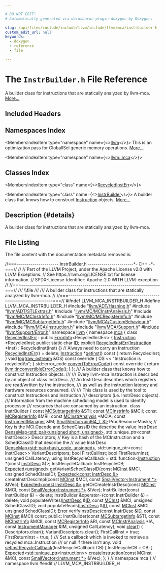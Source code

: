 ```yaml
---

# DO NOT EDIT!
# Automatically generated via docusaurus-plugin-doxygen by Doxygen.

slug: /api/files/include/include/llvm/include/llvm/mca/instrbuilder-h
custom_edit_url: null
keywords:
  - doxygen
  - reference
  - file

---
```





# The `InstrBuilder.h` File Reference

<DoxygenPage pluginConfig={pluginConfig}>

A builder class for instructions that are statically analyzed by llvm-mca. <a href="#details">More...</a>

## Included Headers

<IncludesList>
<IncludesListItem
  filePath="llvm/ADT/Hashing.h"
  permalink="/docs/api/files/include/include/llvm/include/llvm/adt/hashing-h"
  isLocal="true" />
<IncludesListItem
  filePath="llvm/ADT/STLExtras.h"
  permalink="/docs/api/files/include/include/llvm/include/llvm/adt/stlextras-h"
  isLocal="true" />
<IncludesListItem
  filePath="llvm/MC/MCInstrAnalysis.h"
  permalink="/docs/api/files/include/include/llvm/include/llvm/mc/mcinstranalysis-h"
  isLocal="true" />
<IncludesListItem
  filePath="llvm/MC/MCInstrInfo.h"
  permalink="/docs/api/files/include/include/llvm/include/llvm/mc/mcinstrinfo-h"
  isLocal="true" />
<IncludesListItem
  filePath="llvm/MC/MCRegisterInfo.h"
  permalink="/docs/api/files/include/include/llvm/include/llvm/mc/mcregisterinfo-h"
  isLocal="true" />
<IncludesListItem
  filePath="llvm/MC/MCSubtargetInfo.h"
  permalink="/docs/api/files/include/include/llvm/include/llvm/mc/mcsubtargetinfo-h"
  isLocal="true" />
<IncludesListItem
  filePath="llvm/MCA/CustomBehaviour.h"
  permalink="/docs/api/files/include/include/llvm/include/llvm/mca/custombehaviour-h"
  isLocal="true" />
<IncludesListItem
  filePath="llvm/MCA/Instruction.h"
  permalink="/docs/api/files/include/include/llvm/include/llvm/mca/instruction-h"
  isLocal="true" />
<IncludesListItem
  filePath="llvm/MCA/Support.h"
  permalink="/docs/api/files/include/include/llvm/include/llvm/mca/support-h"
  isLocal="true" />
<IncludesListItem
  filePath="llvm/Support/Error.h"
  permalink="/docs/api/files/include/include/llvm/include/llvm/support/error-h"
  isLocal="true" />
</IncludesList>

## Namespaces Index

<MembersIndex>

<MembersIndexItem
  type="namespace"
  name={<><a href="/docs/api/namespaces/llvm">llvm</a></>}>
This is an optimization pass for GlobalISel generic memory operations. <a href="/docs/api/namespaces/llvm/#details">More...</a>
</MembersIndexItem>

<MembersIndexItem
  type="namespace"
  name={<><a href="/docs/api/namespaces/llvm/mca">llvm::mca</a></>}>
</MembersIndexItem>

</MembersIndex>

## Classes Index

<MembersIndex>

<MembersIndexItem
  type="class"
  name={<><a href="/docs/api/classes/llvm/mca/recycledinsterr">RecycledInstErr</a></>}>
</MembersIndexItem>

<MembersIndexItem
  type="class"
  name={<><a href="/docs/api/classes/llvm/mca/instrbuilder">InstrBuilder</a></>}>
A builder class that knows how to construct <a href="/docs/api/classes/llvm/mca/instruction">Instruction</a> objects. <a href="/docs/api/classes/llvm/mca/instrbuilder/#details">More...</a>
</MembersIndexItem>

</MembersIndex>

## Description {#details}

A builder class for instructions that are statically analyzed by llvm-mca.

## File Listing

The file content with the documentation metadata removed is:

<ProgramListing>

<Link id="l00001" /><CodeLine lineNumber="1"><span class="doxyHighlightComment">//===--------------------- InstrBuilder.h -----------------------&#42;- C++ -&#42;-===//</span></CodeLine>
<Link id="l00002" /><CodeLine lineNumber="2"><span class="doxyHighlightComment">//</span></CodeLine>
<Link id="l00003" /><CodeLine lineNumber="3"><span class="doxyHighlightComment">// Part of the LLVM Project, under the Apache License v2.0 with LLVM Exceptions.</span></CodeLine>
<Link id="l00004" /><CodeLine lineNumber="4"><span class="doxyHighlightComment">// See https://llvm.org/LICENSE.txt for license information.</span></CodeLine>
<Link id="l00005" /><CodeLine lineNumber="5"><span class="doxyHighlightComment">// SPDX-License-Identifier: Apache-2.0 WITH LLVM-exception</span></CodeLine>
<Link id="l00006" /><CodeLine lineNumber="6"><span class="doxyHighlightComment">//</span></CodeLine>
<Link id="l00007" /><CodeLine lineNumber="7"><span class="doxyHighlightComment">//===----------------------------------------------------------------------===//</span></CodeLine>
<Link id="l00008" /><CodeLine lineNumber="8"><span class="doxyHighlightComment">/// \\file</span></CodeLine>
<Link id="l00009" /><CodeLine lineNumber="9"><span class="doxyHighlightComment">///</span></CodeLine>
<Link id="l00010" /><CodeLine lineNumber="10"><span class="doxyHighlightComment">/// A builder class for instructions that are statically analyzed by llvm-mca.</span></CodeLine>
<Link id="l00011" /><CodeLine lineNumber="11"><span class="doxyHighlightComment">//</span></CodeLine>
<Link id="l00012" /><CodeLine lineNumber="12"><span class="doxyHighlightComment">//===----------------------------------------------------------------------===//</span></CodeLine>
<Link id="l00013" /><CodeLine lineNumber="13"></CodeLine>
<Link id="l00014" /><CodeLine lineNumber="14"><span class="doxyHighlightPreprocessor">#ifndef LLVM&#95;MCA&#95;INSTRBUILDER&#95;H</span></CodeLine>
<Link id="l00015" /><CodeLine lineNumber="15"><span class="doxyHighlightPreprocessor">#define LLVM&#95;MCA&#95;INSTRBUILDER&#95;H</span></CodeLine>
<Link id="l00016" /><CodeLine lineNumber="16"></CodeLine>
<Link id="l00017" /><CodeLine lineNumber="17"><span class="doxyHighlightPreprocessor">#include &quot;<a href="/docs/api/files/include/include/llvm/include/llvm/adt/hashing-h">llvm/ADT/Hashing.h</a>&quot;</span></CodeLine>
<Link id="l00018" /><CodeLine lineNumber="18"><span class="doxyHighlightPreprocessor">#include &quot;<a href="/docs/api/files/include/include/llvm/include/llvm/adt/stlextras-h">llvm/ADT/STLExtras.h</a>&quot;</span></CodeLine>
<Link id="l00019" /><CodeLine lineNumber="19"><span class="doxyHighlightPreprocessor">#include &quot;<a href="/docs/api/files/include/include/llvm/include/llvm/mc/mcinstranalysis-h">llvm/MC/MCInstrAnalysis.h</a>&quot;</span></CodeLine>
<Link id="l00020" /><CodeLine lineNumber="20"><span class="doxyHighlightPreprocessor">#include &quot;<a href="/docs/api/files/include/include/llvm/include/llvm/mc/mcinstrinfo-h">llvm/MC/MCInstrInfo.h</a>&quot;</span></CodeLine>
<Link id="l00021" /><CodeLine lineNumber="21"><span class="doxyHighlightPreprocessor">#include &quot;<a href="/docs/api/files/include/include/llvm/include/llvm/mc/mcregisterinfo-h">llvm/MC/MCRegisterInfo.h</a>&quot;</span></CodeLine>
<Link id="l00022" /><CodeLine lineNumber="22"><span class="doxyHighlightPreprocessor">#include &quot;<a href="/docs/api/files/include/include/llvm/include/llvm/mc/mcsubtargetinfo-h">llvm/MC/MCSubtargetInfo.h</a>&quot;</span></CodeLine>
<Link id="l00023" /><CodeLine lineNumber="23"><span class="doxyHighlightPreprocessor">#include &quot;<a href="/docs/api/files/include/include/llvm/include/llvm/mca/custombehaviour-h">llvm/MCA/CustomBehaviour.h</a>&quot;</span></CodeLine>
<Link id="l00024" /><CodeLine lineNumber="24"><span class="doxyHighlightPreprocessor">#include &quot;<a href="/docs/api/files/include/include/llvm/include/llvm/mca/instruction-h">llvm/MCA/Instruction.h</a>&quot;</span></CodeLine>
<Link id="l00025" /><CodeLine lineNumber="25"><span class="doxyHighlightPreprocessor">#include &quot;<a href="/docs/api/files/include/include/llvm/include/llvm/mca/support-h">llvm/MCA/Support.h</a>&quot;</span></CodeLine>
<Link id="l00026" /><CodeLine lineNumber="26"><span class="doxyHighlightPreprocessor">#include &quot;<a href="/docs/api/files/include/include/llvm/include/llvm/support/error-h">llvm/Support/Error.h</a>&quot;</span></CodeLine>
<Link id="l00027" /><CodeLine lineNumber="27"></CodeLine>
<Link id="l00028" /><CodeLine lineNumber="28"><span class="doxyHighlightKeyword">namespace </span><span class="doxyHighlight"><a href="/docs/api/namespaces/llvm">llvm</a> &#123;</span></CodeLine>
<Link id="l00029" /><CodeLine lineNumber="29"><span class="doxyHighlightKeyword">namespace </span><span class="doxyHighlight"><a href="/docs/api/namespaces/llvm/mca">mca</a> &#123;</span></CodeLine>
<Link id="l00030" /><CodeLine lineNumber="30"></CodeLine>
<Link id="l00031" /><CodeLine lineNumber="31" lineLink="/docs/api/classes/llvm/mca/recycledinsterr"><span class="doxyHighlightKeyword">class </span><span class="doxyHighlight"><a href="/docs/api/classes/llvm/mca/recycledinsterr/#a416a7f2cda238dbe9d2407abd5de2224">RecycledInstErr</a> : </span><span class="doxyHighlightKeyword">public</span><span class="doxyHighlight"> <a href="/docs/api/classes/llvm/errorinfo">ErrorInfo</a>&lt;RecycledInstErr&gt; &#123;</span></CodeLine>
<Link id="l00032" /><CodeLine lineNumber="32"><span class="doxyHighlight">  <a href="/docs/api/classes/llvm/mca/instruction">Instruction</a> &#42;RecycledInst;</span></CodeLine>
<Link id="l00033" /><CodeLine lineNumber="33"></CodeLine>
<Link id="l00034" /><CodeLine lineNumber="34"><span class="doxyHighlightKeyword">public</span><span class="doxyHighlight">:</span></CodeLine>
<Link id="l00035" /><CodeLine lineNumber="35" lineLink="/docs/api/classes/llvm/mca/recycledinsterr/#a906294eea15ebf3ba3e1f78e629718e4"><span class="doxyHighlight">  </span><span class="doxyHighlightKeyword">static</span><span class="doxyHighlight"> </span><span class="doxyHighlightKeywordType">char</span><span class="doxyHighlight"> <a href="/docs/api/classes/llvm/mca/recycledinsterr/#a906294eea15ebf3ba3e1f78e629718e4">ID</a>;</span></CodeLine>
<Link id="l00036" /><CodeLine lineNumber="36"></CodeLine>
<Link id="l00037" /><CodeLine lineNumber="37" lineLink="/docs/api/classes/llvm/mca/recycledinsterr/#a416a7f2cda238dbe9d2407abd5de2224"><span class="doxyHighlight">  </span><span class="doxyHighlightKeyword">explicit</span><span class="doxyHighlight"> <a href="/docs/api/classes/llvm/mca/recycledinsterr/#a416a7f2cda238dbe9d2407abd5de2224">RecycledInstErr</a>(<a href="/docs/api/classes/llvm/mca/instruction">Instruction</a> &#42;Inst) : RecycledInst(Inst) &#123;&#125;</span></CodeLine>
<Link id="l00038" /><CodeLine lineNumber="38"><span class="doxyHighlight">  </span><span class="doxyHighlightComment">// Always need to carry an Instruction</span></CodeLine>
<Link id="l00039" /><CodeLine lineNumber="39" lineLink="/docs/api/classes/llvm/mca/recycledinsterr/#a0cacf1eb4ad945602456a6ace3951992"><span class="doxyHighlight">  <a href="/docs/api/classes/llvm/mca/recycledinsterr/#a0cacf1eb4ad945602456a6ace3951992">RecycledInstErr</a>() = </span><span class="doxyHighlightKeyword">delete</span><span class="doxyHighlight">;</span></CodeLine>
<Link id="l00040" /><CodeLine lineNumber="40"></CodeLine>
<Link id="l00041" /><CodeLine lineNumber="41" lineLink="/docs/api/classes/llvm/mca/recycledinsterr/#a3781a5264f7edc9af0af24af51971703"><span class="doxyHighlight">  <a href="/docs/api/classes/llvm/mca/instruction">Instruction</a> &#42;<a href="/docs/api/classes/llvm/mca/recycledinsterr/#a3781a5264f7edc9af0af24af51971703">getInst</a>()</span><span class="doxyHighlightKeyword"> const </span><span class="doxyHighlight">&#123; </span><span class="doxyHighlightKeywordFlow">return</span><span class="doxyHighlight"> RecycledInst; &#125;</span></CodeLine>
<Link id="l00042" /><CodeLine lineNumber="42"></CodeLine>
<Link id="l00043" /><CodeLine lineNumber="43" lineLink="/docs/api/classes/llvm/mca/recycledinsterr/#a2ab007e2326ac07bc6f69d893e2cd254"><span class="doxyHighlight">  </span><span class="doxyHighlightKeywordType">void</span><span class="doxyHighlight"> <a href="/docs/api/classes/llvm/mca/recycledinsterr/#a2ab007e2326ac07bc6f69d893e2cd254">log</a>(<a href="/docs/api/classes/llvm/raw-ostream">raw&#95;ostream</a> &amp;OS)</span><span class="doxyHighlightKeyword"> const override </span><span class="doxyHighlight">&#123;</span></CodeLine>
<Link id="l00044" /><CodeLine lineNumber="44"><span class="doxyHighlight">    OS &lt;&lt; </span><span class="doxyHighlightStringLiteral">&quot;Instruction is recycled\\n&quot;</span><span class="doxyHighlight">;</span></CodeLine>
<Link id="l00045" /><CodeLine lineNumber="45"><span class="doxyHighlight">  &#125;</span></CodeLine>
<Link id="l00046" /><CodeLine lineNumber="46"></CodeLine>
<Link id="l00047" /><CodeLine lineNumber="47" lineLink="/docs/api/classes/llvm/mca/recycledinsterr/#a627be2e6ba695ab8265fe1ed0bd61f63"><span class="doxyHighlight">  std::error&#95;code <a href="/docs/api/classes/llvm/mca/recycledinsterr/#a627be2e6ba695ab8265fe1ed0bd61f63">convertToErrorCode</a>()</span><span class="doxyHighlightKeyword"> const override </span><span class="doxyHighlight">&#123;</span></CodeLine>
<Link id="l00048" /><CodeLine lineNumber="48"><span class="doxyHighlight">    </span><span class="doxyHighlightKeywordFlow">return</span><span class="doxyHighlight"> <a href="/docs/api/namespaces/llvm/#a2b43c21951d0948b34bcf7019949032d">llvm::inconvertibleErrorCode</a>();</span></CodeLine>
<Link id="l00049" /><CodeLine lineNumber="49"><span class="doxyHighlight">  &#125;</span></CodeLine>
<Link id="l00050" /><CodeLine lineNumber="50"><span class="doxyHighlight">&#125;;</span></CodeLine>
<Link id="l00051" /><CodeLine lineNumber="51"></CodeLine>
<Link id="l00052" /><CodeLine lineNumber="52"><span class="doxyHighlightComment">/// A builder class that knows how to construct Instruction objects.</span></CodeLine>
<Link id="l00053" /><CodeLine lineNumber="53"><span class="doxyHighlightComment">///</span></CodeLine>
<Link id="l00054" /><CodeLine lineNumber="54"><span class="doxyHighlightComment">/// Every llvm-mca Instruction is described by an object of class InstrDesc.</span></CodeLine>
<Link id="l00055" /><CodeLine lineNumber="55"><span class="doxyHighlightComment">/// An InstrDesc describes which registers are read/written by the instruction,</span></CodeLine>
<Link id="l00056" /><CodeLine lineNumber="56"><span class="doxyHighlightComment">/// as well as the instruction latency and hardware resources consumed.</span></CodeLine>
<Link id="l00057" /><CodeLine lineNumber="57"><span class="doxyHighlightComment">///</span></CodeLine>
<Link id="l00058" /><CodeLine lineNumber="58"><span class="doxyHighlightComment">/// This class is used by the tool to construct Instructions and instruction</span></CodeLine>
<Link id="l00059" /><CodeLine lineNumber="59"><span class="doxyHighlightComment">/// descriptors (i.e. InstrDesc objects).</span></CodeLine>
<Link id="l00060" /><CodeLine lineNumber="60"><span class="doxyHighlightComment">/// Information from the machine scheduling model is used to identify processor</span></CodeLine>
<Link id="l00061" /><CodeLine lineNumber="61"><span class="doxyHighlightComment">/// resources that are consumed by an instruction.</span></CodeLine>
<Link id="l00062" /><CodeLine lineNumber="62" lineLink="/docs/api/classes/llvm/mca/instrbuilder"><span class="doxyHighlightKeyword">class </span><span class="doxyHighlight">InstrBuilder &#123;</span></CodeLine>
<Link id="l00063" /><CodeLine lineNumber="63"><span class="doxyHighlight">  </span><span class="doxyHighlightKeyword">const</span><span class="doxyHighlight"> <a href="/docs/api/classes/llvm/mcsubtargetinfo">MCSubtargetInfo</a> &amp;STI;</span></CodeLine>
<Link id="l00064" /><CodeLine lineNumber="64"><span class="doxyHighlight">  </span><span class="doxyHighlightKeyword">const</span><span class="doxyHighlight"> <a href="/docs/api/classes/llvm/mcinstrinfo">MCInstrInfo</a> &amp;MCII;</span></CodeLine>
<Link id="l00065" /><CodeLine lineNumber="65"><span class="doxyHighlight">  </span><span class="doxyHighlightKeyword">const</span><span class="doxyHighlight"> <a href="/docs/api/classes/llvm/mcregisterinfo">MCRegisterInfo</a> &amp;MRI;</span></CodeLine>
<Link id="l00066" /><CodeLine lineNumber="66"><span class="doxyHighlight">  </span><span class="doxyHighlightKeyword">const</span><span class="doxyHighlight"> <a href="/docs/api/classes/llvm/mcinstranalysis">MCInstrAnalysis</a> &#42;MCIA;</span></CodeLine>
<Link id="l00067" /><CodeLine lineNumber="67"><span class="doxyHighlight">  </span><span class="doxyHighlightKeyword">const</span><span class="doxyHighlight"> <a href="/docs/api/classes/llvm/mca/instrumentmanager">InstrumentManager</a> &amp;IM;</span></CodeLine>
<Link id="l00068" /><CodeLine lineNumber="68"><span class="doxyHighlight">  <a href="/docs/api/classes/llvm/smallvector">SmallVector&lt;uint64&#95;t, 8&gt;</a> ProcResourceMasks;</span></CodeLine>
<Link id="l00069" /><CodeLine lineNumber="69"></CodeLine>
<Link id="l00070" /><CodeLine lineNumber="70"><span class="doxyHighlight">  </span><span class="doxyHighlightComment">// Key is the MCI.Opcode and SchedClassID the describe the value InstrDesc</span></CodeLine>
<Link id="l00071" /><CodeLine lineNumber="71"><span class="doxyHighlight">  <a href="/docs/api/classes/llvm/densemap">DenseMap&lt;std::pair&lt;unsigned short, unsigned&gt;</a>,</span></CodeLine>
<Link id="l00072" /><CodeLine lineNumber="72"><span class="doxyHighlight">           std::unique&#95;ptr&lt;const InstrDesc&gt;&gt;</span></CodeLine>
<Link id="l00073" /><CodeLine lineNumber="73"><span class="doxyHighlight">      Descriptors;</span></CodeLine>
<Link id="l00074" /><CodeLine lineNumber="74"></CodeLine>
<Link id="l00075" /><CodeLine lineNumber="75"><span class="doxyHighlight">  </span><span class="doxyHighlightComment">// Key is a hash of the MCInstruction and a SchedClassID that describe the</span></CodeLine>
<Link id="l00076" /><CodeLine lineNumber="76"><span class="doxyHighlight">  </span><span class="doxyHighlightComment">// value InstrDesc</span></CodeLine>
<Link id="l00077" /><CodeLine lineNumber="77"><span class="doxyHighlight">  <a href="/docs/api/classes/llvm/densemap">DenseMap&lt;std::pair&lt;hash&#95;code, unsigned&gt;</a>, std::unique&#95;ptr&lt;const InstrDesc&gt;&gt;</span></CodeLine>
<Link id="l00078" /><CodeLine lineNumber="78"><span class="doxyHighlight">      VariantDescriptors;</span></CodeLine>
<Link id="l00079" /><CodeLine lineNumber="79"></CodeLine>
<Link id="l00080" /><CodeLine lineNumber="80"><span class="doxyHighlight">  </span><span class="doxyHighlightKeywordType">bool</span><span class="doxyHighlight"> FirstCallInst;</span></CodeLine>
<Link id="l00081" /><CodeLine lineNumber="81"><span class="doxyHighlight">  </span><span class="doxyHighlightKeywordType">bool</span><span class="doxyHighlight"> FirstReturnInst;</span></CodeLine>
<Link id="l00082" /><CodeLine lineNumber="82"><span class="doxyHighlight">  </span><span class="doxyHighlightKeywordType">unsigned</span><span class="doxyHighlight"> CallLatency;</span></CodeLine>
<Link id="l00083" /><CodeLine lineNumber="83"></CodeLine>
<Link id="l00084" /><CodeLine lineNumber="84"><span class="doxyHighlight">  </span><span class="doxyHighlightKeyword">using </span><span class="doxyHighlight">InstRecycleCallback = std::function&lt;<a href="/docs/api/classes/llvm/mca/instruction">Instruction</a> &#42;(</span><span class="doxyHighlightKeyword">const</span><span class="doxyHighlight"> <a href="/docs/api/structs/llvm/mca/instrdesc">InstrDesc</a> &amp;)&gt;;</span></CodeLine>
<Link id="l00085" /><CodeLine lineNumber="85"><span class="doxyHighlight">  InstRecycleCallback InstRecycleCB;</span></CodeLine>
<Link id="l00086" /><CodeLine lineNumber="86"></CodeLine>
<Link id="l00087" /><CodeLine lineNumber="87"><span class="doxyHighlight">  <a href="/docs/api/classes/llvm/expected">Expected&lt;unsigned&gt;</a> getVariantSchedClassID(</span><span class="doxyHighlightKeyword">const</span><span class="doxyHighlight"> <a href="/docs/api/classes/llvm/mcinst">MCInst</a> &amp;MCI, </span><span class="doxyHighlightKeywordType">unsigned</span><span class="doxyHighlight"> SchedClassID);</span></CodeLine>
<Link id="l00088" /><CodeLine lineNumber="88"><span class="doxyHighlight">  <a href="/docs/api/classes/llvm/expected">Expected&lt;const InstrDesc &amp;&gt;</a></span></CodeLine>
<Link id="l00089" /><CodeLine lineNumber="89"><span class="doxyHighlight">  createInstrDescImpl(</span><span class="doxyHighlightKeyword">const</span><span class="doxyHighlight"> <a href="/docs/api/classes/llvm/mcinst">MCInst</a> &amp;MCI, </span><span class="doxyHighlightKeyword">const</span><span class="doxyHighlight"> <a href="/docs/api/classes/llvm/smallvector">SmallVector&lt;Instrument &#42;&gt;</a> &amp;IVec);</span></CodeLine>
<Link id="l00090" /><CodeLine lineNumber="90"><span class="doxyHighlight">  <a href="/docs/api/classes/llvm/expected">Expected&lt;const InstrDesc &amp;&gt;</a></span></CodeLine>
<Link id="l00091" /><CodeLine lineNumber="91"><span class="doxyHighlight">  getOrCreateInstrDesc(</span><span class="doxyHighlightKeyword">const</span><span class="doxyHighlight"> <a href="/docs/api/classes/llvm/mcinst">MCInst</a> &amp;MCI,</span></CodeLine>
<Link id="l00092" /><CodeLine lineNumber="92"><span class="doxyHighlight">                       </span><span class="doxyHighlightKeyword">const</span><span class="doxyHighlight"> <a href="/docs/api/classes/llvm/smallvector">SmallVector&lt;Instrument &#42;&gt;</a> &amp;IVec);</span></CodeLine>
<Link id="l00093" /><CodeLine lineNumber="93"></CodeLine>
<Link id="l00094" /><CodeLine lineNumber="94"><span class="doxyHighlight">  InstrBuilder(</span><span class="doxyHighlightKeyword">const</span><span class="doxyHighlight"> InstrBuilder &amp;) = </span><span class="doxyHighlightKeyword">delete</span><span class="doxyHighlight">;</span></CodeLine>
<Link id="l00095" /><CodeLine lineNumber="95"><span class="doxyHighlight">  InstrBuilder &amp;operator=(</span><span class="doxyHighlightKeyword">const</span><span class="doxyHighlight"> InstrBuilder &amp;) = </span><span class="doxyHighlightKeyword">delete</span><span class="doxyHighlight">;</span></CodeLine>
<Link id="l00096" /><CodeLine lineNumber="96"></CodeLine>
<Link id="l00097" /><CodeLine lineNumber="97"><span class="doxyHighlight">  </span><span class="doxyHighlightKeywordType">void</span><span class="doxyHighlight"> populateWrites(<a href="/docs/api/structs/llvm/mca/instrdesc">InstrDesc</a> &amp;<a href="/docs/api/namespaces/llvm/mca/#a44427ff63cc2c81606a3f0175ac2b756">ID</a>, </span><span class="doxyHighlightKeyword">const</span><span class="doxyHighlight"> <a href="/docs/api/classes/llvm/mcinst">MCInst</a> &amp;MCI, </span><span class="doxyHighlightKeywordType">unsigned</span><span class="doxyHighlight"> SchedClassID);</span></CodeLine>
<Link id="l00098" /><CodeLine lineNumber="98"><span class="doxyHighlight">  </span><span class="doxyHighlightKeywordType">void</span><span class="doxyHighlight"> populateReads(<a href="/docs/api/structs/llvm/mca/instrdesc">InstrDesc</a> &amp;<a href="/docs/api/namespaces/llvm/mca/#a44427ff63cc2c81606a3f0175ac2b756">ID</a>, </span><span class="doxyHighlightKeyword">const</span><span class="doxyHighlight"> <a href="/docs/api/classes/llvm/mcinst">MCInst</a> &amp;MCI, </span><span class="doxyHighlightKeywordType">unsigned</span><span class="doxyHighlight"> SchedClassID);</span></CodeLine>
<Link id="l00099" /><CodeLine lineNumber="99"><span class="doxyHighlight">  <a href="/docs/api/classes/llvm/error">Error</a> verifyInstrDesc(</span><span class="doxyHighlightKeyword">const</span><span class="doxyHighlight"> <a href="/docs/api/structs/llvm/mca/instrdesc">InstrDesc</a> &amp;<a href="/docs/api/namespaces/llvm/mca/#a44427ff63cc2c81606a3f0175ac2b756">ID</a>, </span><span class="doxyHighlightKeyword">const</span><span class="doxyHighlight"> <a href="/docs/api/classes/llvm/mcinst">MCInst</a> &amp;MCI) </span><span class="doxyHighlightKeyword">const</span><span class="doxyHighlight">;</span></CodeLine>
<Link id="l00100" /><CodeLine lineNumber="100"></CodeLine>
<Link id="l00101" /><CodeLine lineNumber="101"><span class="doxyHighlightKeyword">public</span><span class="doxyHighlight">:</span></CodeLine>
<Link id="l00102" /><CodeLine lineNumber="102"><span class="doxyHighlight">  InstrBuilder(</span><span class="doxyHighlightKeyword">const</span><span class="doxyHighlight"> <a href="/docs/api/classes/llvm/mcsubtargetinfo">MCSubtargetInfo</a> &amp;STI, </span><span class="doxyHighlightKeyword">const</span><span class="doxyHighlight"> <a href="/docs/api/classes/llvm/mcinstrinfo">MCInstrInfo</a> &amp;MCII,</span></CodeLine>
<Link id="l00103" /><CodeLine lineNumber="103"><span class="doxyHighlight">               </span><span class="doxyHighlightKeyword">const</span><span class="doxyHighlight"> <a href="/docs/api/classes/llvm/mcregisterinfo">MCRegisterInfo</a> &amp;RI, </span><span class="doxyHighlightKeyword">const</span><span class="doxyHighlight"> <a href="/docs/api/classes/llvm/mcinstranalysis">MCInstrAnalysis</a> &#42;IA,</span></CodeLine>
<Link id="l00104" /><CodeLine lineNumber="104"><span class="doxyHighlight">               </span><span class="doxyHighlightKeyword">const</span><span class="doxyHighlight"> <a href="/docs/api/classes/llvm/mca/instrumentmanager">InstrumentManager</a> &amp;IM, </span><span class="doxyHighlightKeywordType">unsigned</span><span class="doxyHighlight"> CallLatency);</span></CodeLine>
<Link id="l00105" /><CodeLine lineNumber="105"></CodeLine>
<Link id="l00106" /><CodeLine lineNumber="106" lineLink="/docs/api/classes/llvm/mca/instrbuilder/#ac0e30913882c754ac8e1c35fa4fb7e9a"><span class="doxyHighlight">  </span><span class="doxyHighlightKeywordType">void</span><span class="doxyHighlight"> <a href="/docs/api/classes/llvm/mca/instrbuilder/#ac0e30913882c754ac8e1c35fa4fb7e9a">clear</a>() &#123;</span></CodeLine>
<Link id="l00107" /><CodeLine lineNumber="107"><span class="doxyHighlight">    Descriptors.clear();</span></CodeLine>
<Link id="l00108" /><CodeLine lineNumber="108"><span class="doxyHighlight">    VariantDescriptors.clear();</span></CodeLine>
<Link id="l00109" /><CodeLine lineNumber="109"><span class="doxyHighlight">    FirstCallInst = </span><span class="doxyHighlightKeyword">true</span><span class="doxyHighlight">;</span></CodeLine>
<Link id="l00110" /><CodeLine lineNumber="110"><span class="doxyHighlight">    FirstReturnInst = </span><span class="doxyHighlightKeyword">true</span><span class="doxyHighlight">;</span></CodeLine>
<Link id="l00111" /><CodeLine lineNumber="111"><span class="doxyHighlight">  &#125;</span></CodeLine>
<Link id="l00112" /><CodeLine lineNumber="112"></CodeLine>
<Link id="l00113" /><CodeLine lineNumber="113"><span class="doxyHighlightComment">  /// Set a callback which is invoked to retrieve a recycled mca::Instruction</span></CodeLine>
<Link id="l00114" /><CodeLine lineNumber="114"><span class="doxyHighlightComment">  /// or null if there isn&#39;t any.</span></CodeLine>
<Link id="l00115" /><CodeLine lineNumber="115" lineLink="/docs/api/classes/llvm/mca/instrbuilder/#ac306a229b27840a7344ae4b2f7090d0d"><span class="doxyHighlight">  </span><span class="doxyHighlightKeywordType">void</span><span class="doxyHighlight"> <a href="/docs/api/classes/llvm/mca/instrbuilder/#ac306a229b27840a7344ae4b2f7090d0d">setInstRecycleCallback</a>(InstRecycleCallback CB) &#123; InstRecycleCB = CB; &#125;</span></CodeLine>
<Link id="l00116" /><CodeLine lineNumber="116"></CodeLine>
<Link id="l00117" /><CodeLine lineNumber="117"><span class="doxyHighlight">  <a href="/docs/api/classes/llvm/expected">Expected&lt;std::unique&#95;ptr&lt;Instruction&gt;</a>&gt;</span></CodeLine>
<Link id="l00118" /><CodeLine lineNumber="118"><span class="doxyHighlight">  <a href="/docs/api/classes/llvm/mca/instrbuilder/#afe394be08220c92f22489a0f952d39ee">createInstruction</a>(</span><span class="doxyHighlightKeyword">const</span><span class="doxyHighlight"> <a href="/docs/api/classes/llvm/mcinst">MCInst</a> &amp;MCI, </span><span class="doxyHighlightKeyword">const</span><span class="doxyHighlight"> <a href="/docs/api/classes/llvm/smallvector">SmallVector&lt;Instrument &#42;&gt;</a> &amp;IVec);</span></CodeLine>
<Link id="l00119" /><CodeLine lineNumber="119"><span class="doxyHighlight">&#125;;</span></CodeLine>
<Link id="l00120" /><CodeLine lineNumber="120"><span class="doxyHighlight">&#125; </span><span class="doxyHighlightComment">// namespace mca</span></CodeLine>
<Link id="l00121" /><CodeLine lineNumber="121"><span class="doxyHighlight">&#125; </span><span class="doxyHighlightComment">// namespace llvm</span></CodeLine>
<Link id="l00122" /><CodeLine lineNumber="122"></CodeLine>
<Link id="l00123" /><CodeLine lineNumber="123"><span class="doxyHighlightPreprocessor">#endif </span><span class="doxyHighlightComment">// LLVM&#95;MCA&#95;INSTRBUILDER&#95;H</span></CodeLine>

</ProgramListing>


</DoxygenPage>

